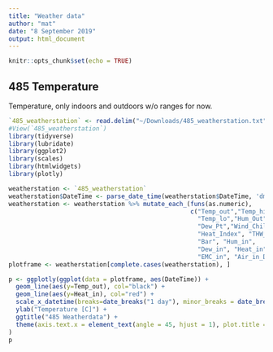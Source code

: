```yaml
---
title: "Weather data"
author: "mat"
date: "8 September 2019"
output: html_document
---
```


```r
knitr::opts_chunk$set(echo = TRUE)
```

## 485 Temperature

Temperature, only indoors and outdoors w/o ranges for now.

```r
`485_weatherstation` <- read.delim("~/Downloads/485_weatherstation.txt", stringsAsFactors=FALSE)
#View(`485_weatherstation`)
library(tidyverse)
library(lubridate)
library(ggplot2)
library(scales)
library(htmlwidgets)
library(plotly)

weatherstation <- `485_weatherstation`
weatherstation$DateTime <- parse_date_time(weatherstation$DateTime, 'dmy HM')
weatherstation <- weatherstation %>% mutate_each_(funs(as.numeric), 
                                                  c("Temp_out","Temp_hi",
                                                    "Temp_lo","Hum_Out",
                                                    "Dew_Pt","Wind_Chill", 
                                                    "Heat_Index", "THW_Index",
                                                    "Bar", "Hum_in", 
                                                    "Dew_in", "Heat_in", 
                                                    "EMC_in", "Air_in_Density"))
plotframe <- weatherstation[complete.cases(weatherstation), ]

p <- ggplotly(ggplot(data = plotframe, aes(DateTime)) + 
  geom_line(aes(y=Temp_out), col="black") + 
  geom_line(aes(y=Heat_in), col="red") +
  scale_x_datetime(breaks=date_breaks("1 day"), minor_breaks = date_breaks("6 hour")) + 
  ylab("Temperature [C]") +
  ggtitle("485 Weatherdata") + 
  theme(axis.text.x = element_text(angle = 45, hjust = 1), plot.title = element_text(hjust = 0.5))
)
p
```

